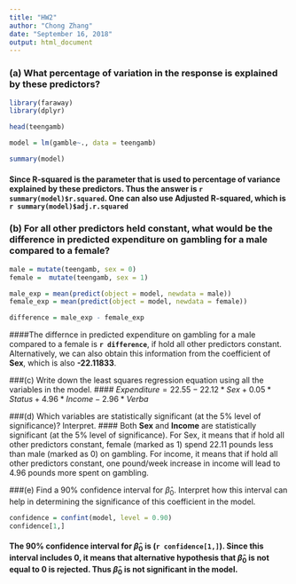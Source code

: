 ```yaml
---
title: "HW2"
author: "Chong Zhang"
date: "September 16, 2018"
output: html_document
---
```



### (a) What percentage of variation in the response is explained by these predictors?
```r
library(faraway)
library(dplyr)

head(teengamb)

model = lm(gamble~., data = teengamb)

summary(model)
```

#### Since **R-squared** is the parameter that is used to percentage of variance explained by these predictors. Thus the answer is **```r summary(model)$r.squared```**. One can also use **Adjusted R-squared**, which is **```r summary(model)$adj.r.squared```**

### (b) For all other predictors held constant, what would be the difference in predicted expenditure on gambling for a male compared to a female?
```r
male = mutate(teengamb, sex = 0)
female =  mutate(teengamb, sex = 1)

male_exp = mean(predict(object = model, newdata = male))
female_exp = mean(predict(object = model, newdata = female))

difference = male_exp - female_exp
```
####The differnce in predicted expenditure on gambling for a male compared to a female is **```r difference```**, if hold all other predictors constant. Alternatively, we can also obtain this information from the coefficient of **Sex**, which is also **-22.11833**.

###(c) Write down the least squares regression equation using all the variables in the model.
#### $Expenditure = 22.55 - 22.12{*}Sex + 0.05{*}Status + 4.96{*}Income -2.96{*}Verba$

###(d) Which variables are statistically significant (at the 5% level of significance)? Interpret.
#### Both **Sex** and **Income** are statistically significant (at the 5% level of significance). For Sex, it means that if hold all other predictors constant, female (marked as 1) spend 22.11 pounds less than male (marked as 0) on gambling. For income, it means that if hold all other predictors constant, one pound/week increase in income will lead to 4.96 pounds more spent on gambling.

###(e) Find a 90% confidence interval for $\hat\beta_0$. Interpret how this interval can help in determining the significance of this coefficient in the model.
```r
confidence = confint(model, level = 0.90)
confidence[1,]
```
#### The 90% confidence interval for $\hat\beta_0$ is (```r confidence[1,]```). Since this interval includes **0**, it means that alternative hypothesis that **$\hat\beta_0$ is not equal to 0** is rejected. Thus $\hat\beta_0$ is not significant in the model. 